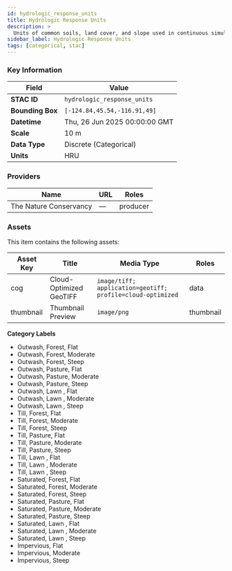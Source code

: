 ```yaml
---
id: hydrologic_response_units
title: Hydrologic Response Units
description: >
  Units of common soils, land cover, and slope used in continuous simulation modeling.
sidebar_label: Hydrologic Response Units
tags: [categorical, stac]
---
```



<LayerDemo layerKey="hydrologic_response_units" />

### Key Information

| Field            | Value                         |
| ---------------- | ----------------------------- |
| **STAC ID**      | `hydrologic_response_units`   |
| **Bounding Box** | `[-124.84,45.54,-116.91,49]`  |
| **Datetime**     | Thu, 26 Jun 2025 00:00:00 GMT |
| **Scale**        | 10 m                          |
| **Data Type**    | Discrete (Categorical)        |
| **Units**        | HRU                           |

### Providers

| Name                   | URL | Roles    |
| ---------------------- | --- | -------- |
| The Nature Conservancy | —   | producer |

### Assets

This item contains the following assets:

| Asset Key | Title                   | Media Type                                                 | Roles     |
| --------- | ----------------------- | ---------------------------------------------------------- | --------- |
| cog       | Cloud-Optimized GeoTIFF | `image/tiff; application=geotiff; profile=cloud-optimized` | data      |
| thumbnail | Thumbnail Preview       | `image/png`                                                | thumbnail |

**Category Labels**

- Outwash, Forest, Flat
- Outwash, Forest, Moderate
- Outwash, Forest, Steep
- Outwash, Pasture, Flat
- Outwash, Pasture, Moderate
- Outwash, Pasture, Steep
- Outwash, Lawn , Flat
- Outwash, Lawn , Moderate
- Outwash, Lawn , Steep
- Till, Forest, Flat
- Till, Forest, Moderate
- Till, Forest, Steep
- Till, Pasture, Flat
- Till, Pasture, Moderate
- Till, Pasture, Steep
- Till, Lawn , Flat
- Till, Lawn , Moderate
- Till, Lawn , Steep
- Saturated, Forest, Flat
- Saturated, Forest, Moderate
- Saturated, Forest, Steep
- Saturated, Pasture, Flat
- Saturated, Pasture, Moderate
- Saturated, Pasture, Steep
- Saturated, Lawn , Flat
- Saturated, Lawn , Moderate
- Saturated, Lawn , Steep
- Impervious, Flat
- Impervious, Moderate
- Impervious, Steep
